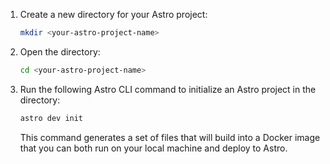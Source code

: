 1. Create a new directory for your Astro project:

    ```sh
    mkdir <your-astro-project-name>
    ```

2. Open the directory:

    ```sh
    cd <your-astro-project-name>
    ```

3. Run the following Astro CLI command to initialize an Astro project in the directory:

    ```sh
    astro dev init
    ```

    This command generates a set of files that will build into a Docker image that you can both run on your local machine and deploy to Astro.
